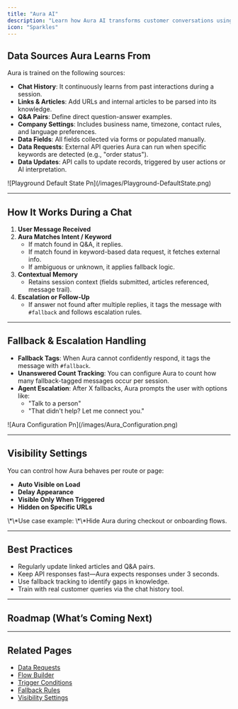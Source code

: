 ```yaml
---
title: "Aura AI"
description: "Learn how Aura AI transforms customer conversations using contextual intelligence, external data sources, and smart fallback logic."
icon: "Sparkles"
---
```


## Data Sources Aura Learns From

Aura is trained on the following sources:

- **Chat History**: It continuously learns from past interactions during a session.
- **Links & Articles**: Add URLs and internal articles to be parsed into its knowledge.
- **Q&A Pairs**: Define direct question-answer examples.
- **Company Settings**: Includes business name, timezone, contact rules, and language preferences.
- **Data Fields**: All fields collected via forms or populated manually.
- **Data Requests**: External API queries Aura can run when specific keywords are detected (e.g., "order status").
- **Data Updates**: API calls to update records, triggered by user actions or AI interpretation.

<Frame>
  ![Playground Default State Pn](/images/Playground-DefaultState.png)
</Frame>

---

## How It Works During a Chat

1. **User Message Received**
2. **Aura Matches Intent / Keyword**
   - If match found in Q&A, it replies.
   - If match found in keyword-based data request, it fetches external info.
   - If ambiguous or unknown, it applies fallback logic.
3. **Contextual Memory**
   - Retains session context (fields submitted, articles referenced, message trail).
4. **Escalation or Follow-Up**
   - If answer not found after multiple replies, it tags the message with `#fallback` and follows escalation rules.

---

## Fallback & Escalation Handling

- **Fallback Tags**: When Aura cannot confidently respond, it tags the message with `#fallback`.
- **Unanswered Count Tracking**: You can configure Aura to count how many fallback-tagged messages occur per session.
- **Agent Escalation**: After X fallbacks, Aura prompts the user with options like:
  - "Talk to a person"
  - "That didn't help? Let me connect you."

<Frame>
  ![Aura Configuration Pn](/images/Aura_Configuration.png)
</Frame>

---

## Visibility Settings

You can control how Aura behaves per route or page:

- **Auto Visible on Load**
- **Delay Appearance**
- **Visible Only When Triggered**
- **Hidden on Specific URLs**

<Note>
  \*\*Use case example: \*\*Hide Aura during checkout or onboarding flows.
</Note>

---

## Best Practices

- Regularly update linked articles and Q&A pairs.
- Keep API responses fast—Aura expects responses under 3 seconds.
- Use fallback tracking to identify gaps in knowledge.
- Train with real customer queries via the chat history tool.

---

## Roadmap (What’s Coming Next)

<Steps>
  <Step title="Multi-language fallback training">
    
  </Step>
  <Step title="Live memory inspection for debugging">
    
  </Step>
  <Step title="Personalized summaries at session end">
    
  </Step>
  <Step title="Automated tagging based on sentiment">
    
  </Step>
  <Step title="Time-based triggers for proactive outreach">
    
  </Step>
</Steps>

---

## Related Pages

- [Data Requests](/features/integrations-and-extensions)
- [Flow Builder](/features/flows)
- [Trigger Conditions](/features/triggers)
- [Fallback Rules](/configuration/routing-rules)
- [Visibility Settings](/configuration/chat-widget)